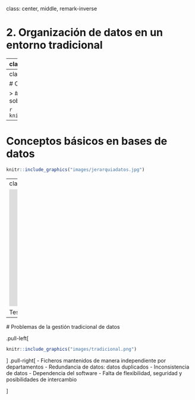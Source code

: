 

class: center, middle, remark-inverse

# 2. Organización de datos en un entorno tradicional

---
class: middle

# Sistema de información efectivo:

### - Información precisa
### - Información oportuna
### - Información relevante

.center[

## No siempre se cumple: datos mal organizados
]

---
class: middle, center

# Organización de datos

>  ## Base de datos: colección de información sobre un determinado tema.

```r

knitr::include_graphics("images/database.webp")
```


---

# Conceptos básicos en bases de datos

```r

knitr::include_graphics("images/jerarquiadatos.jpg")
```

---
class: center
# Bits vs Bytes

<iframe width="560" height="315" src="https://www.youtube.com/embed/iar-CZgFk6s" frameborder="0" gesture="media" allow="encrypted-media" allowfullscreen></iframe>

Test en [Socrative](https://socrative.com/): ADE_SI_T4_1

---
# Problemas de la gestión tradicional de datos</h3>   

.pull-left[

```r

knitr::include_graphics("images/tradicional.png")
```

]
.pull-right[
- Ficheros mantenidos de manera independiente por departamentos
- Redundancia de datos: datos duplicados
- Inconsistencia de datos
- Dependencia del software
- Falta de flexibilidad, seguridad y posibilidades de intercambio

]
                             
